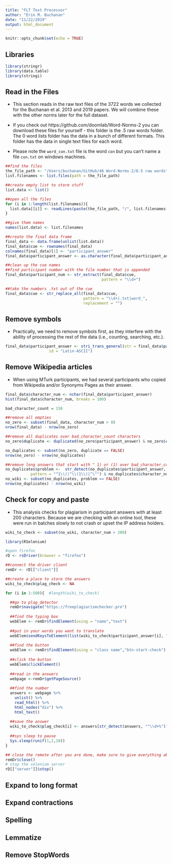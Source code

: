 ```yaml
---
title: "FLT Text Processor"
author: "Erin M. Buchanan"
date: "11/22/2019"
output: html_document
---
```


```r
knitr::opts_chunk$set(echo = TRUE)
```

## Libraries

```r
library(stringr)
library(data.table)
library(stringi)
```


## Read in the Files

- This section reads in the raw text files of the 3722 words we collected for the Buchanan et al. 2013 and 2019 papers. We will combine these with the other norms later for the full dataset. 

- If you check out https://github.com/doomlab/Word-Norms-2 you can download these files for yourself - this folder is the .5 raw words folder. The 0 word lists folder has the data in a bunch of different formats. This folder has the data in single text files for each word. 

- Please note the `word_con.txt` file is the word `con` but you can't name a file `con.txt` on windows machines. 

```r
##find the files
the_file_path <- "/Users/buchanan/GitHub/46 Word-Norms-2/0.5 raw words"
list.filenames <- list.files(path = the_file_path)

##create empty list to store stuff
list.data <- list()

##open all the files 
for (i in 1:length(list.filenames)){
  list.data[[i]] <- readLines(paste(the_file_path, "/", list.filenames[i], sep = ""))
}

##give them names
names(list.data) <- list.filenames

##create the final data frame
final_data <- data.frame(unlist(list.data))
final_data$cue <- rownames(final_data)
colnames(final_data)[1] <- "participant_answer"
final_data$participant_answer <- as.character(final_data$participant_answer)

##clean up the cue names
##find participant number with the file number that is appended 
final_data$participant_num <- str_extract(final_data$cue, 
                                          pattern = "\\d+")

##take the numbers .txt out of the cue
final_data$cue <- str_replace_all(final_data$cue,
                                  pattern = "\\d+|.txt|word_",
                                  replacement = "")
```

## Remove symbols

- Practically, we need to remove symbols first, as they interfere with the ability of processing the rest of the data (i.e., counting, searching, etc.). 

```r
final_data$participant_answer <- stri_trans_general(str = final_data$participant_answer,
                   id = "Latin-ASCII")
```

## Remove Wikipedia articles

- When using MTurk participants, we had several participants who copied from Wikipedia and/or Synonyms Pages as their answer. 

```r
final_data$character_num <- nchar(final_data$participant_answer)
hist(final_data$character_num, breaks = 100)

bad_character_count = 150

##remove all empties
no_zero <- subset(final_data, character_num > 0)
nrow(final_data) - nrow(no_zero)

##remove all duplicates over bad_character_count characters
no_zero$duplicate <- duplicated(no_zero$participant_answer) & no_zero$character_num > bad_character_count

no_duplicates <- subset(no_zero, duplicate == FALSE)
nrow(no_zero) - nrow(no_duplicates)

##remove long answers that start with " 1) or (1) over bad_character_count characters
no_duplicates$problem <-  str_detect(no_duplicates$participant_answer, 
           pattern = "^1\\)|^\\(1\\)|^\"") & no_duplicates$character_num > bad_character_count
no_wiki <- subset(no_duplicates, problem == FALSE)
nrow(no_duplicates) - nrow(no_wiki)
```

## Check for copy and paste

- This analysis checks for plagiarism in participant answers with at least 200 characters. Because we are checking with an online tool, these were run in batches slowly to not crash or upset the IP address holders. 

```r

wiki_to_check <- subset(no_wiki, character_num > 200)

library(RSelenium)

#open firefox 
rD <- rsDriver(browser = "firefox")

##connect the driver client
remDr <- rD[["client"]]

##create a place to store the answers
wiki_to_check$plag_check <- NA

for (i in 1:500){  #length(wiki_to_check)

  ##go to plag_detector 
  remDr$navigate("https://freeplagiarismchecker.pro")
  
  ##find the typing box
  webElem <- remDr$findElement(using = "name","text")
  
  ##put in your words you want to translate 
  webElem$sendKeysToElement(list(wiki_to_check$participant_answer[i], "\uE007"))
  
  ##find the button 
  webElem <- remDr$findElement(using = "class name","btn-start-check")
  
  ##click the button
  webElem$clickElement()
  
  ##read in the answers
  webpage <-remDr$getPageSource()
  
  ##find the number
  answers <- webpage %>% 
    unlist() %>% 
    read_html() %>% 
    html_nodes("div") %>% 
    html_text() 
  
  ##save the answer
  wiki_to_check$plag_check[i] <- answers[str_detect(answers, "^\\d+%")][1]
  
  ##sys sleep to pause
  Sys.sleep(runif(1,2,10))
}

## close the remote after you are done, make sure to give everything above time to run
remDr$close()
# stop the selenium server
rD[["server"]]$stop()
```



## Expand to long format 



## Expand contractions

## Spelling

## Lemmatize

## Remove StopWords

